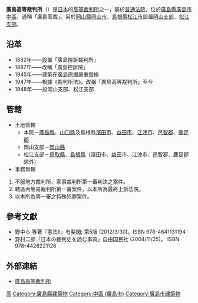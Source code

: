 {{Infobox_High_Court
|court_name =廣島高等裁判所<br><small>{{lang|ja|広島高等裁判所}}
| image = 
| imagesize = 
| caption = 
| established = 1882年
| jurisdiction = [[廣島縣|廣島縣]]、[[山口縣|山口縣]]、[[岡山縣|岡山縣]]、<br>[[島根縣|島根縣]]、[[鳥取縣|鳥取縣]]
| location = [[廣島縣|廣島縣]][[廣島市|廣島市]] 
| authority = [[裁判所法|裁判所法]]
| appeals   = [[最高裁判所|最高裁判所]]  
| procuratorate =[[廣島高等檢察廳|廣島高等檢察廳]]
| website = http://www.courts.go.jp/hiroshima-h/
| chiefjudgetitle = [[廣島高等裁判所長官|廣島高等裁判所長官]]
| chiefjudgename = [[松本芳希|松本芳希]]
| termstart = 2014年10月
}}
{{japanese|japanese=広島高等裁判所|kana=ひろしまこうとうさいばんしょ|romaji=Hiroshima kōtōsaibansho}}
'''廣島高等裁判所'''（{{lang-ja|'''広島高等裁判所'''}}）是[[日本|日本]]的[[高等裁判所|高等裁判所]]之一，屬於[[普通法院|普通法院]]，位於[[廣島縣|廣島縣]][[廣島市|廣島市]][[中區_(廣島市)|中區]]，通稱「廣島高裁」。另於[[岡山縣|岡山縣]][[岡山市|岡山市]]、[[島根縣|島根縣]][[松江市|松江市]]設置[[廣島高等裁判所岡山支部|岡山支部]]、[[廣島高等裁判所松江支部|松江支部]]。

==沿革==
*1882年——設置「廣島控訴裁判所」
*1887年——改稱「廣島控訴院」
*1945年——建築在[[廣島市原子彈爆炸|廣島原爆]]嚴重毀損
*1947年——根據《裁判所法》，改稱「廣島高等裁判所」至今
*1948年——設岡山支部、松江支部

==管轄==
*土地管轄
**本院－[[廣島縣|廣島縣]]、[[山口縣|山口縣]]及島根縣[[濱田市|濱田市]]、[[益田市|益田市]]、[[江津市|江津市]]、[[邑智郡|邑智郡]]、[[鹿足郡|鹿足郡]]
**岡山支部－[[岡山縣|岡山縣]]
**松江支部－[[鳥取縣|鳥取縣]]、[[島根縣|島根縣]]（濱田市、益田市、江津市、邑智郡、鹿足郡除外）
*事務管轄
#不服地方裁判所、家事裁判所第一審判決之案件。
#轄區內簡易裁判所第一審案件，以本所為最終上訴法院。
#以本所為第一審之特殊犯罪案件。

==參考文獻==
{{refbegin}}
*野中ら 等著『憲法II』有斐閣; 第5版 (2012/3/30)。ISBN 978-4641131194
*野村二郎「日本の裁判史を読む事典」自由国民社 (2004/11/25)。 ISBN 978-4426221126
{{refend}}

==外部連結==
*{{ja}}[http://www.courts.go.jp/hiroshima-h/ 廣島高等裁判所] {{Wayback|url=http://www.courts.go.jp/hiroshima-h/ |date=20191216080258 }}

{{日本裁判所}}
{{japan-stub}}

[[Category:日本法院|高]]
[[Category:廣島縣建築物|Category:廣島縣建築物]]
[[Category:中區_(廣島市)|Category:中區 (廣島市)]]
[[Category:廣島市建築物|Category:廣島市建築物]]